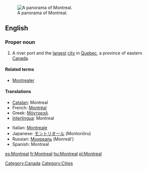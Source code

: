 {{see|Montréal}}
{{wikipedia}}
[[Image:Montreal Twilight Panorama 2006.jpg|thumb|right|A panorama of Montreal.]]
==English==

===Proper noun===
{{en-proper noun}}

# A river port and the [[largest]] [[city]] in [[Quebec]], a province of eastern [[Canada]].

====Related terms====
* [[Montrealer]]

====Translations====
{{trans-top|a city in Quebec}}
* [[Catalan]]: Montreal
* French: [[Montréal]] {{m}}
* Greek: [[Μόντρεαλ]]
* [[Interlingua]]: Montreal
{{trans-mid}}
* Italian: [[Montreale]] {{f}}
* Japanese: [[モントリオール]] (Montoriōru)
* Russian: [[Монреаль]] (Monreál’) {{m}}
* Spanish: Montreal {{m}}
{{trans-bottom}}

[[Category:Canada]]
[[Category:Cities]]

[[es:Montreal]]
[[fr:Montreal]]
[[hu:Montreal]]
[[pl:Montreal]]